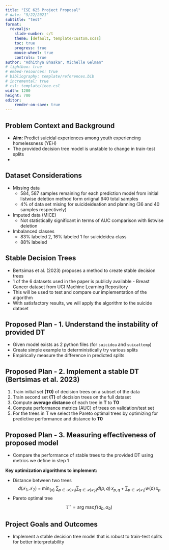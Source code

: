 ```yaml
---
title: "ISE 625 Project Proposal"
# date: "5/22/2021"
subtitle: "test"
format: 
  revealjs:
    slide-number: c/t
    theme: [default, template/custom.scss]
    toc: true
    progress: true
    mouse-wheel: true
    controls: true
author: "Adhithya Bhaskar, Michelle Gelman"
# lightbox: true
# embed-resources: true
# bibliography: template/references.bib
# incremental: true
# csl: template/ieee.csl
width: 1200
height: 700
editor:
    render-on-save: true
---
```


## Problem Context and Background
- **Aim:** Predict suicidal experiences among youth experiencing homelessness (YEH)
- The provided decision tree model is unstable to change in train-test splits
- 

## Dataset Considerations
- Missing data
    - 584, 587 samples remaining for each prediction model from initial listwise deletion method form oriignal 940 total samples
    - 4% of data set mising for suicideideation and planning (36 and 40 samples respectively)
- Imputed data (MICE)
    - Not statistically significant in terms of AUC comparison with listwise deletion
- Imbalanced classes
    - 83% labeled 2, 16% labeled 1 for suicideidea class
    - 88% labeled 


## Stable Decision Trees
- Bertsimas et al. (2023) proposes a method to create stable decision trees
- 1 of the 6 datasets used in the paper is publicly available - Breast Cancer dataset from UCI Machine Learning Repository
- This will be used to test and compare our implementation of the algorithm
- With satisfactory results, we will apply the algorithm to the suicide dataset

## Proposed Plan - 1. Understand the instability of provided DT
- Given model exists as 2 python files (for `suicidea` and `suicattemp`)
- Create simple example to deterministically try various splits
- Empirically measure the difference in predicted splits

## Proposed Plan - 2. Implement a stable DT (Bertsimas et al. 2023)
1. Train initial set **(T0)** of decision trees on a subset of the data
2. Train second set **(T)** of decision trees on the full dataset
3. Compute **average distance** of each tree in **T** to **T0**
4. Compute performance metrics (AUC) of trees on validation/test set
5. For the trees in **T** we select the Pareto optimal trees by optimizing for predictive performance and distance to **T0**

## Proposed Plan - 3. Measuring effectiveness of proposed model
- Compare the performance of stable trees to the provided DT using metrics we define in step 1

**Key optimization algorithms to implement:**

- Distance between two trees
$$
d\bigl(\mathcal{T}_{1}, \mathcal{T}_{2}\bigr) 
\;=\;\min_{\{x\}}\;
\sum_{p\in\mathcal{P}(\mathcal{T}_{1})}\sum_{q\in\mathcal{P}(\mathcal{T}_{2})} d(p,q)\, x_{p,q}
\;+\;\sum_{p\in\mathcal{P}(\mathcal{T}_{1})} w(p)\, x_{p}
$$
- Pareto optimal tree
$$\mathbb{T}^{\star}=\arg\!\mathrm{max}\,f\!\left(d_{b},\alpha_{b}\right)\!$$

## Project Goals and Outcomes
- Implement a stable decision tree model that is robust to train-test splits for better interpretability

<!-- The project proposal and presentation will be evaluated based on the following criteria:
    Relevance to class topic
    Clarity of the project proposal (1 page) and presentation.
    Feasibility of the proposed work based on data availability and proposed plan for solving the problem.
    Potential for social impact. -->

<!-- ### Proposal Outline
## 1. Problem Context and Background
## 2. Pre-processing Data

- Dataset Considerations
- Compare/contrast old pre-processing steps with new proposal

## 3. Data Analysis      
- Criteria for Ideal deal dataset
- Defining Stability
- Defining Generalizability
- Defining Fairness
## 3. Model Background
- Literature Review
- Hyperparameter Considerations
- Mathematical Formulation
## 1. Implementation
-  Defining Tree Pipeline  
- Mathematical Details
## 4. Training ML Model
## 5. Testing and Results 
## 6. Discussion 
## 7. Future Work -->
<!-- https://quarto.org/docs/presentations/ -->
